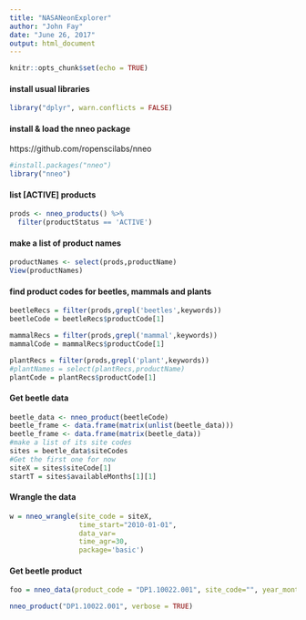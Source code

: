 ```yaml
---
title: "NASANeonExplorer"
author: "John Fay"
date: "June 26, 2017"
output: html_document
---
```


```r
knitr::opts_chunk$set(echo = TRUE)
```

#### install usual libraries
```r
library("dplyr", warn.conflicts = FALSE)
```

#### install & load the nneo package
https://github.com/ropenscilabs/nneo

```r
#install.packages("nneo")
library("nneo")
```

#### list [ACTIVE] products
```r
prods <- nneo_products() %>% 
  filter(productStatus == 'ACTIVE')
```
#### make a list of product names
```r
productNames <- select(prods,productName)
View(productNames)
```

#### find product codes for beetles, mammals and plants
```r
beetleRecs = filter(prods,grepl('beetles',keywords))
beetleCode = beetleRecs$productCode[1]

mammalRecs = filter(prods,grepl('mammal',keywords))
mammalCode = mammalRecs$productCode[1]

plantRecs = filter(prods,grepl('plant',keywords))
#plantNames = select(plantRecs,productName) 
plantCode = plantRecs$productCode[1]

```


#### Get beetle data
```r
beetle_data <- nneo_product(beetleCode)
beetle_frame <- data.frame(matrix(unlist(beetle_data)))
beetle_frame <- data.frame(matrix(beetle_data))
#make a list of its site codes
sites = beetle_data$siteCodes
#Get the first one for now
siteX = sites$siteCode[1]
startT = sites$availableMonths[1][1]
```
#### Wrangle the data
```r
w = nneo_wrangle(site_code = siteX, 
                 time_start="2010-01-01",
                 data_var=
                 time_agr=30,
                 package='basic')
```


#### Get beetle product
```r
foo = nneo_data(product_code = "DP1.10022.001", site_code="", year_month = "")
```
```r
nneo_product("DP1.10022.001", verbose = TRUE)
```
